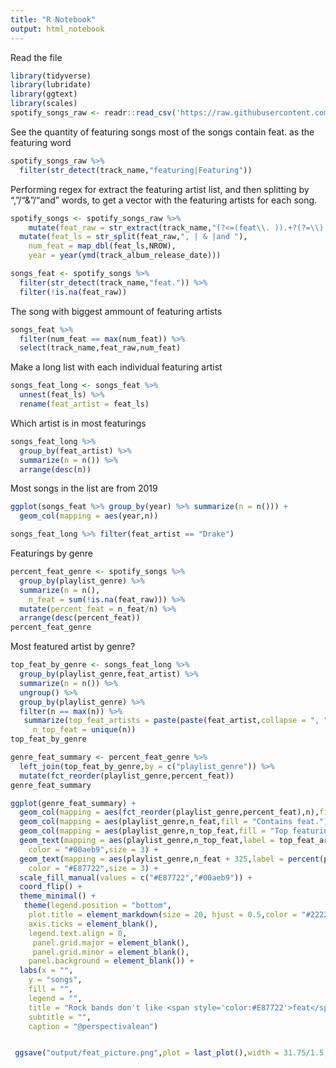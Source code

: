 ---
title: "R Notebook"
output: html_notebook
---

Read the file
```{r}
library(tidyverse)
library(lubridate)
library(ggtext)
library(scales)
spotify_songs_raw <- readr::read_csv('https://raw.githubusercontent.com/rfordatascience/tidytuesday/master/data/2020/2020-01-21/spotify_songs.csv')
```
See the quantity of featuring songs
most of the songs contain feat. as the featuring word
```{r}
spotify_songs_raw %>% 
  filter(str_detect(track_name,"featuring|Featuring"))

```

Performing regex for extract the featuring artist list, and then splitting by ","/"&"/"and" words, to get a vector with the featuring artists for each song.
```{r}
spotify_songs <- spotify_songs_raw %>% 
    mutate(feat_raw = str_extract(track_name,"(?<=(feat\\. )).+?(?=\\)|\\])")) %>% 
  mutate(feat_ls = str_split(feat_raw,", | & |and "),
    num_feat = map_dbl(feat_ls,NROW),
    year = year(ymd(track_album_release_date)))

songs_feat <- spotify_songs %>% 
  filter(str_detect(track_name,"feat.")) %>% 
  filter(!is.na(feat_raw))
```

The song with biggest ammount of featuring artists
```{r}
songs_feat %>% 
  filter(num_feat == max(num_feat)) %>% 
  select(track_name,feat_raw,num_feat)
```
Make a long list with each individual featuring artist
```{r}
songs_feat_long <- songs_feat %>% 
  unnest(feat_ls) %>% 
  rename(feat_artist = feat_ls)

```
Which artist is in most featurings
```{r}
songs_feat_long %>% 
  group_by(feat_artist) %>% 
  summarize(n = n()) %>% 
  arrange(desc(n))
```
Most songs in the list are from 2019
```{r}
ggplot(songs_feat %>% group_by(year) %>% summarize(n = n())) +
  geom_col(mapping = aes(year,n))
```

```{r}
songs_feat_long %>% filter(feat_artist == "Drake")
```
Featurings by genre

```{r}
percent_feat_genre <- spotify_songs %>% 
  group_by(playlist_genre) %>% 
  summarize(n = n(),
    n_feat = sum(!is.na(feat_raw))) %>% 
  mutate(percent_feat = n_feat/n) %>% 
  arrange(desc(percent_feat))
percent_feat_genre
```

Most featured artist by genre?
```{r}
top_feat_by_genre <- songs_feat_long %>% 
  group_by(playlist_genre,feat_artist) %>%
  summarize(n = n()) %>% 
  ungroup() %>% 
  group_by(playlist_genre) %>% 
  filter(n == max(n)) %>% 
   summarize(top_feat_artists = paste(paste(feat_artist,collapse = ", ")," (",unique(n),")"),
     n_top_feat = unique(n))
top_feat_by_genre
```

```{r}
genre_feat_summary <- percent_feat_genre %>% 
  left_join(top_feat_by_genre,by = c("playlist_genre")) %>% 
  mutate(fct_reorder(playlist_genre,percent_feat))
genre_feat_summary
```

```{r}
ggplot(genre_feat_summary) +
  geom_col(mapping = aes(fct_reorder(playlist_genre,percent_feat),n),fill = "grey90",width = 0.5) +
  geom_col(mapping = aes(playlist_genre,n_feat,fill = "Contains feat."),width = 0.5) +
  geom_col(mapping = aes(playlist_genre,n_top_feat,fill = "Top featuring artists")) +
  geom_text(mapping = aes(playlist_genre,n_top_feat,label = top_feat_artists,vjust = -1.5,hjust = "left"),
    color = "#00aeb9",size = 3) +
  geom_text(mapping = aes(playlist_genre,n_feat + 325,label = percent(percent_feat,accuracy = 0.1),hjust = "right"),
    color = "#E87722",size = 3) +
  scale_fill_manual(values = c("#E87722","#00aeb9")) +
  coord_flip() +
  theme_minimal() +
   theme(legend.position = "bottom",
    plot.title = element_markdown(size = 20, hjust = 0.5,color = "#222222", face = "bold"),
    axis.ticks = element_blank(),
    legend.text.align = 0,
     panel.grid.major = element_blank(), 
     panel.grid.minor = element_blank(),
    panel.background = element_blank()) +
  labs(x = "",
    y = "songs",
    fill = "",
    legend = "",
    title = "Rock bands don't like <span style='color:#E87722'>feat</span>uring artists",
    subtitle = "",
    caption = "@perspectivalean")


 ggsave("output/feat_picture.png",plot = last_plot(),width = 31.75/1.5,height = 17.85/1.5,units = c("cm"),dpi = 900)
```

